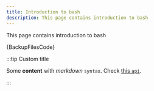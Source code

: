 ```yaml
---
title: Introduction to bash
description: This page contains introduction to bash
---
```



This page contains introduction to bash

<CodeBlock className="language-bash" title="backup-files.sh">
  {BackupFilesCode}
</CodeBlock>

<PartialExample name="Szymon" />

:::tip Custom title

Some **content** with _markdown_ `syntax`. Check [this `api`](#).

:::
